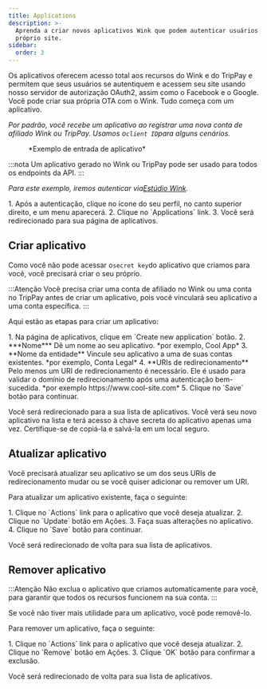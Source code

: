 ```yaml
---
title: Applications
description: >-
  Aprenda a criar novos aplicativos Wink que podem autenticar usuários em seu
  próprio site.
sidebar:
  order: 3
---
```


Os aplicativos oferecem acesso total aos recursos do Wink e do TripPay e permitem que seus usuários se autentiquem e acessem seu site usando nosso servidor de autorização OAuth2, assim como o Facebook e o Google.
Você pode criar sua própria OTA com o Wink. Tudo começa com um aplicativo.

*Por padrão, você recebe um aplicativo ao registrar uma nova conta de afiliado Wink ou TripPay. Usamos o`client ID`para alguns cenários.*

<figure>
  <CloudinaryImage width="350" height="215" resize="scale" quality="best" alt="Aplicação de exemplo" src="academy/application" errorImage="noimage_opaque_nyrtl0.png" />

  <figcaption>*Exemplo de entrada de aplicativo*</figcaption>
</figure>


:::nota
Um aplicativo gerado no Wink ou TripPay pode ser usado para todos os endpoints da API.
:::

*Para este exemplo, iremos autenticar via[Estúdio Wink](https://studio.wink.travel).*

<Steps>
  1. Após a autenticação, clique no ícone do seu perfil, no canto superior direito, e um menu aparecerá.
  2. Clique no `Applications` link.
  3. Você será redirecionado para sua página de aplicativos.
</Steps>


## Criar aplicativo

Como você não pode acessar o`secret key`do aplicativo que criamos para você, você precisará criar o seu próprio.

:::Atenção
Você precisa criar uma conta de afiliado no Wink ou uma conta no TripPay antes de criar um aplicativo, pois você vinculará seu aplicativo a uma conta específica.
:::

Aqui estão as etapas para criar um aplicativo:

<Steps>
  1. Na página de aplicativos, clique em `Create new application` botão.
  2. ***Nome*** Dê um nome ao seu aplicativo. *por exemplo, Cool App*
  3. **Nome da entidade** Vincule seu aplicativo a uma de suas contas existentes. *por exemplo, Conta Legal*
  4. **URIs de redirecionamento** Pelo menos um URI de redirecionamento é necessário. Ele é usado para validar o domínio de redirecionamento após uma autenticação bem-sucedida. *por exemplo https://www.cool-site.com*
  5. Clique no `Save` botão para continuar.
</Steps>


Você será redirecionado para a sua lista de aplicativos. Você verá seu novo aplicativo na lista e terá acesso à chave secreta do aplicativo apenas uma vez. Certifique-se de copiá-la e salvá-la em um local seguro.

## Atualizar aplicativo

Você precisará atualizar seu aplicativo se um dos seus URIs de redirecionamento mudar ou se você quiser adicionar ou remover um URI.

Para atualizar um aplicativo existente, faça o seguinte:

<Steps>
  1. Clique no `Actions` link para o aplicativo que você deseja atualizar.
  2. Clique no `Update` botão em Ações.
  3. Faça suas alterações no aplicativo.
  4. Clique no `Save` botão para continuar.
</Steps>


Você será redirecionado de volta para sua lista de aplicativos.

## Remover aplicativo

:::Atenção
Não exclua o aplicativo que criamos automaticamente para você, para garantir que todos os recursos funcionem na sua conta.
:::

Se você não tiver mais utilidade para um aplicativo, você pode removê-lo.

Para remover um aplicativo, faça o seguinte:

<Steps>
  1. Clique no `Actions` link para o aplicativo que você deseja atualizar.
  2. Clique no `Remove` botão em Ações.
  3. Clique `OK` botão para confirmar a exclusão.
</Steps>


Você será redirecionado de volta para sua lista de aplicativos.

